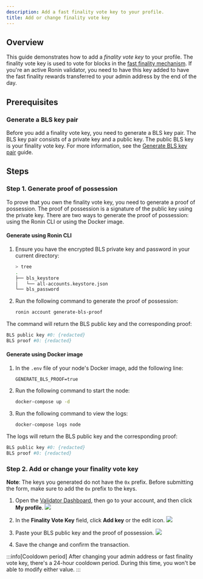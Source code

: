 ```yaml
---
description: Add a fast finality vote key to your profile. 
title: Add or change finality vote key
---
```



## Overview

This guide demonstrates how to add a *finality vote key* to your profile. The finality vote key is used to vote for blocks in the [fast finality mechanism](https://github.com/axieinfinity/REPs/blob/main/REP-0003.md#rewards). If you're an active Ronin validator, you need to have this key added to have the fast finality rewards transferred to your admin address by the end of the day.

## Prerequisites

### Generate a BLS key pair

Before you add a finality vote key, you need to generate a BLS key pair. The BLS key pair consists of a private key and a public key. The public BLS key is your finality vote key. For more information, see the [Generate BLS key pair](./../setup/generate-keys.mdx) guide.

## Steps

### Step 1. Generate proof of possession

To prove that you own the finality vote key, you need to generate a proof of possession. The proof of possession is a signature of the public key using the private key.
There are two ways to generate the proof of possession: using the Ronin CLI or using the Docker image.

#### Generate using Ronin CLI

1. Ensure you have the encrypted BLS private key and password in your current directory:
   ```bash
   > tree
   .
   ├── bls_keystore
   │   └── all-accounts.keystore.json
   └── bls_password
   ```

2. Run the following command to generate the proof of possession: 
   ```bash
   ronin account generate-bls-proof
   ```

The command will return the BLS public key and the corresponding proof:
```bash
BLS public key #0: {redacted}
BLS proof #0: {redacted}
```

#### Generate using Docker image

1. In the `.env` file of your node's Docker image, add the following line:
   ```text
   GENERATE_BLS_PROOF=true
   ```

2. Run the following command to start the node:
   ```bash
   docker-compose up -d
   ```

3. Run the following command to view the logs:
   ```bash
   docker-compose logs node
   ```
   
The logs will return the BLS public key and the corresponding proof:

```bash
BLS public key #0: {redacted}
BLS proof #0: {redacted}
```

### Step 2. Add or change your finality vote key

**Note**: The keys you generated do not have the `0x` prefix. Before submitting the form, make sure to add the `0x` prefix to the keys.

1. Open the [Validator Dashboard](https://validator.roninchain.com), then go to your account, and then click **My profile**.
   <img src={profile} width={280} />

2. In the **Finality Vote Key** field, click **Add key** or the edit icon.
   <img src={addStepOne} width={400} />

3. Paste your BLS public key and the proof of possession.
   <img src={addStepTwo} width={400} />

4. Save the change and confirm the transaction.

:::info[Cooldown period]
After changing your admin address or fast finality vote key, there's a 24-hour cooldown period. During this time, you won't be able to modify either value.
:::

